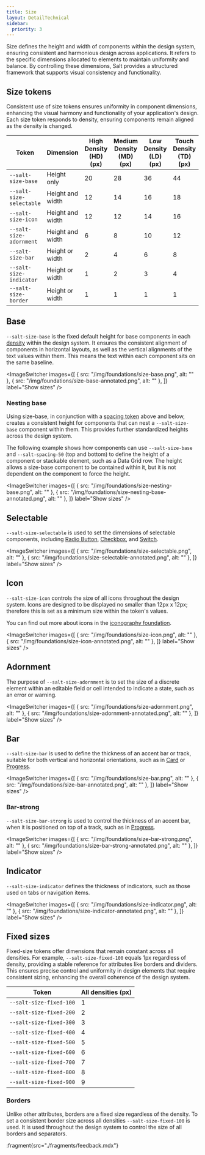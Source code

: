 ```yaml
---
title: Size
layout: DetailTechnical
sidebar:
  priority: 3
---
```


Size defines the height and width of components within the design system, ensuring consistent and harmonious design across applications. It refers to the specific dimensions allocated to elements to maintain uniformity and balance. By controlling these dimensions, Salt provides a structured framework that supports visual consistency and functionality.

## Size tokens

Consistent use of size tokens ensures uniformity in component dimensions, enhancing the visual harmony and functionality of your application's design. Each size token responds to density, ensuring components remain aligned as the density is changed.

| Token                    | Dimension        | High Density (HD) (px) | Medium Density (MD) (px) | Low Density (LD) (px) | Touch Density (TD) (px) |
| ------------------------ | ---------------- | ---------------------- | ------------------------ | --------------------- | ----------------------- |
| `--salt-size-base`       | Height only      | 20                     | 28                       | 36                    | 44                      |
| `--salt-size-selectable` | Height and width | 12                     | 14                       | 16                    | 18                      |
| `--salt-size-icon`       | Height and width | 12                     | 12                       | 14                    | 16                      |
| `--salt-size-adornment`  | Height and width | 6                      | 8                        | 10                    | 12                      |
| `--salt-size-bar`        | Height or width  | 2                      | 4                        | 6                     | 8                       |
| `--salt-size-indicator`  | Height or width  | 1                      | 2                        | 3                     | 4                       |
| `--salt-size-border`     | Height or width  | 1                      | 1                        | 1                     | 1                       |

## Base

`--salt-size-base` is the fixed default height for base components in each [density](./density) within the design system. It ensures the consistent alignment of components in horizontal layouts, as well as the vertical alignments of the text values within them. This means the text within each component sits on the same baseline.

<ImageSwitcher
  images={[
    { src: "/img/foundations/size-base.png", alt: "" },
    { src: "/img/foundations/size-base-annotated.png", alt: "" },
  ]}
  label="Show sizes"
/>

### Nesting base

Using size-base, in conjunction with a [spacing token](./spacing) above and below, creates a consistent height for components that can nest a `--salt-size-base` component within them. This provides further standardized heights across the design system.

The following example shows how components can use `--salt-size-base` and `--salt-spacing-50` (top and bottom) to define the height of a component or stackable element, such as a Data Grid row. The height allows a size-base component to be contained within it, but it is not dependent on the component to force the height.

<ImageSwitcher
  images={[
    { src: "/img/foundations/size-nesting-base.png", alt: "" },
    { src: "/img/foundations/size-nesting-base-annotated.png", alt: "" },
  ]}
  label="Show sizes"
/>

## Selectable

`--salt-size-selectable` is used to set the dimensions of selectable components, including [Radio Button](../components/radio-button), [Checkbox](../components/checkbox), and [Switch](../components/switch).

<ImageSwitcher
  images={[
    { src: "/img/foundations/size-selectable.png", alt: "" },
    { src: "/img/foundations/size-selectable-annotated.png", alt: "" },
  ]}
  label="Show sizes"
/>

## Icon

`--salt-size-icon` controls the size of all icons throughout the design system. Icons are designed to be displayed no smaller than 12px x 12px; therefore this is set as a minimum size within the token's values.

You can find out more about icons in the [iconography foundation](./iconography).

<ImageSwitcher
  images={[
    { src: "/img/foundations/size-icon.png", alt: "" },
    { src: "/img/foundations/size-icon-annotated.png", alt: "" },
  ]}
  label="Show sizes"
/>

## Adornment

The purpose of `--salt-size-adornment` is to set the size of a discrete element within an editable field or cell intended to indicate a state, such as an error or warning.

<ImageSwitcher
  images={[
    { src: "/img/foundations/size-adornment.png", alt: "" },
    { src: "/img/foundations/size-adornment-annotated.png", alt: "" },
  ]}
  label="Show sizes"
/>

## Bar

`--salt-size-bar` is used to define the thickness of an accent bar or track, suitable for both vertical and horizontal orientations, such as in [Card](../components/card) or [Progress](../components/progress).

<ImageSwitcher
  images={[
    { src: "/img/foundations/size-bar.png", alt: "" },
    { src: "/img/foundations/size-bar-annotated.png", alt: "" },
  ]}
  label="Show sizes"
/>

### Bar-strong

`--salt-size-bar-strong` is used to control the thickness of an accent bar, when it is positioned on top of a track, such as in [Progress](../components/progress).

<ImageSwitcher
  images={[
    { src: "/img/foundations/size-bar-strong.png", alt: "" },
    { src: "/img/foundations/size-bar-strong-annotated.png", alt: "" },
  ]}
  label="Show sizes"
/>

## Indicator

`--salt-size-indicator` defines the thickness of indicators, such as those used on tabs or navigation items.

<ImageSwitcher
  images={[
    { src: "/img/foundations/size-indicator.png", alt: "" },
    { src: "/img/foundations/size-indicator-annotated.png", alt: "" },
  ]}
  label="Show sizes"
/>

## Fixed sizes

Fixed-size tokens offer dimensions that remain constant across all densities. For example, `--salt-size-fixed-100` equals 1px regardless of density, providing a stable reference for attributes like borders and dividers. This ensures precise control and uniformity in design elements that require consistent sizing, enhancing the overall coherence of the design system.

| Token                   | All densities (px) |
| ----------------------- | ------------------ |
| `--salt-size-fixed-100` | 1                  |
| `--salt-size-fixed-200` | 2                  |
| `--salt-size-fixed-300` | 3                  |
| `--salt-size-fixed-400` | 4                  |
| `--salt-size-fixed-500` | 5                  |
| `--salt-size-fixed-600` | 6                  |
| `--salt-size-fixed-700` | 7                  |
| `--salt-size-fixed-800` | 8                  |
| `--salt-size-fixed-900` | 9                  |

### Borders

Unlike other attributes, borders are a fixed size regardless of the density. To set a consistent border size across all densities `--salt-size-fixed-100` is used. It is used throughout the design system to control the size of all borders and separators.

:fragment{src="./fragments/feedback.mdx"}
